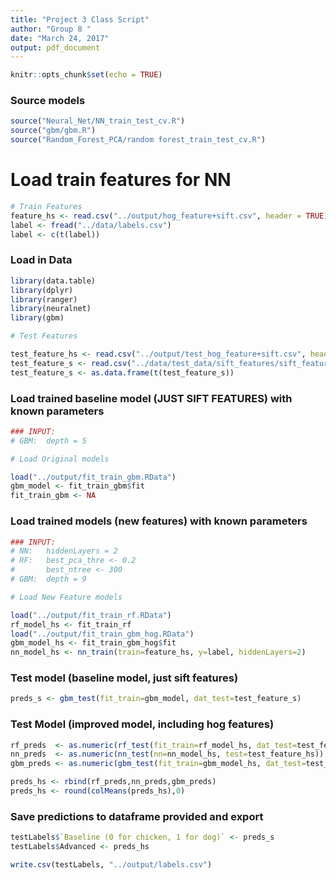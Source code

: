 ```yaml
---
title: "Project 3 Class Script"
author: "Group 8 "
date: "March 24, 2017"
output: pdf_document
---
```


```r
knitr::opts_chunk$set(echo = TRUE)
```

### Source models

```r
source("Neural_Net/NN_train_test_cv.R")
source("gbm/gbm.R")
source("Random_Forest_PCA/random forest_train_test_cv.R")
```

# Load train features for NN

```r
# Train Features
feature_hs <- read.csv("../output/hog_feature+sift.csv", header = TRUE)
label <- fread("../data/labels.csv")
label <- c(t(label))
```

### Load in Data
```r
library(data.table)
library(dplyr)
library(ranger)
library(neuralnet)
library(gbm)

# Test Features

test_feature_hs <- read.csv("../output/test_hog_feature+sift.csv", header = TRUE)
test_feature_s <- read.csv("../data/test_data/sift_features/sift_features.csv", header = TRUE)
test_feature_s <- as.data.frame(t(test_feature_s))
```

### Load trained baseline model (JUST SIFT FEATURES) with known parameters

```r
### INPUT:
# GBM:  depth = 5

# Load Original models

load("../output/fit_train_gbm.RData")
gbm_model <- fit_train_gbm$fit
fit_train_gbm <- NA
```

### Load trained models (new features) with known parameters

```r
### INPUT:
# NN:   hiddenLayers = 2
# RF:   best_pca_thre <- 0.2
#       best_ntree <- 300
# GBM:  depth = 9

# Load New Feature models

load("../output/fit_train_rf.RData")
rf_model_hs <- fit_train_rf
load("../output/fit_train_gbm_hog.RData")
gbm_model_hs <- fit_train_gbm_hog$fit
nn_model_hs <- nn_train(train=feature_hs, y=label, hiddenLayers=2)

```

### Test model (baseline model, just sift features)

```r
preds_s <- gbm_test(fit_train=gbm_model, dat_test=test_feature_s)
```

### Test Model (improved model, including hog features)

```r
rf_preds  <- as.numeric(rf_test(fit_train=rf_model_hs, dat_test=test_feature_hs))-1
nn_preds  <- as.numeric(nn_test(nn=nn_model_hs, test=test_feature_hs))
gbm_preds <- as.numeric(gbm_test(fit_train=gbm_model_hs, dat_test=test_feature_hs))

preds_hs <- rbind(rf_preds,nn_preds,gbm_preds)
preds_hs <- round(colMeans(preds_hs),0)
```

### Save predictions to dataframe provided and export

```r
testLabels$`Baseline (0 for chicken, 1 for dog)` <- preds_s
testLabels$Advanced <- preds_hs

write.csv(testLabels, "../output/labels.csv")
```